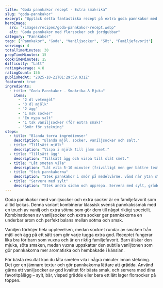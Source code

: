 ```yaml
---
title: "Goda pannkakor recept - Extra smakrika"
slug: "goda-pannkakor"
excerpt: "Upptäck detta fantastiska recept på extra goda pannkakor med vaniljsocker och socker. Perfekt balans mellan sötma och smak som alla kommer att älska."
heroImage:
  src: "/images/recipes/goda-pannkakor-recept.webp"
  alt: "Goda pannkakor med florsocker och jordgubbar"
category: "Pannkakor"
tags: ["Pannkakor", "Goda", "Vaniljsocker", "Söt", "Familjefavorit"]
servings: 4
totalTimeMinutes: 30
prepTimeMinutes: 15
cookTimeMinutes: 15
difficulty: "Lätt"
ratingAverage: 4.8
ratingCount: 156
publishedAt: "2025-10-21T01:29:58.931Z"
featured: true
ingredients:
  - title: "Goda Pannkakor – Smakrika & Mjuka"
    items:
      - "2 dl vetemjöl"
      - "3 dl mjölk"
      - "2 ägg"
      - "1 msk socker"
      - "En nypa salt"
      - "1 tsk vaniljsocker (för extra smak)"
      - "Smör för stekning"
steps:
  - title: "Blanda torra ingredienser"
    description: "Blanda mjöl, socker, vaniljsocker och salt."
  - title: "Tillsätt mjölk"
    description: "Vispa i mjölk till jämn smet."
  - title: "Tillsätt ägg"
    description: "Tillsätt ägg och vispa till slät smet."
  - title: "Låt smeten vila"
    description: "Låt vila 5-10 minuter (frivilligt men ger bättre textur)."
  - title: "Stek pannkakorna"
    description: "Stek pannkakor i smör på medelvärme, vänd när ytan stelnar och undersidan är gyllene."
  - title: "Servera med sylt"
    description: "Stek andra sidan och upprepa. Servera med sylt, grädde, frukt eller vad du tycker är gott."
---
```


Goda pannkakor med vaniljsocker och extra socker är en familjefavorit som alltid lyckas. Denna variant kombinerar klassisk svensk pannkakssmak med en touch av vanilj och extra sötma som gör dem till något riktigt speciellt. Kombinationen av vaniljsocker och extra socker ger pannkakorna en underbar arom och perfekt balans mellan sötma och smak.

Vaniljen förhöjer hela upplevelsen, medan sockret rundar av smaken från mjöl och ägg på ett sätt som gör varje tugga extra god. Receptet fungerar lika bra för barn som vuxna och är en riktig familjefavorit. Barn älskar den mjuka, söta smaken, medan vuxna uppskattar den subtila vaniljtonen som gör pannkakorna mer aromatiska och hembakade i känslan.

För bästa resultat kan du låta smeten vila i några minuter innan stekning. Det ger en jämnare textur och gör pannkakorna lättare att grädda. Använd gärna ett vaniljsocker av god kvalitet för bästa smak, och servera med dina favoritpålägg – sylt, bär, vispad grädde eller bara ett lätt lager florsocker på toppen.
